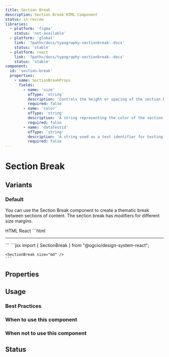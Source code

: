 ```yaml
---
title: Section Break
description: Section Break HTML Component
status: in-review
libraries:
  - platform: 'figma'
    status: 'not-available'
  - platform: 'global'
    link: '?path=/docs/typography-sectionbreak--docs'
    status: 'stable'
  - platform: react
    link: '?path=/docs/typography-sectionbreak--docs'
    status: 'stable'
component:
  id: 'section-break'
  properties:
    - name: SectionBreakProps
      fields:
        - name: 'size'
          ofType: 'string'
          description: 'Controls the height or spacing of the section break. Options: sm, md, lg, xl.'
          required: false
        - name: 'color'
          ofType: 'string'
          description: 'A string representing the color of the section break. Can be any valid CSS color value.'
          required: false
        - name: 'dataTestid'
          ofType: 'string'
          description: 'A string used as a test identifier for testing frameworks.'
          required: false
---
```


# Section Break

## Variants

### Default

<ComponentContainer>
  <SectionBreak size="md" />
</ComponentContainer>

You can use the Section Break component to create a thematic break between sections of content.
The section break has modifiers for different size margins.

<Tabs id="tab3">
  <TabList>
    <TabItem value="tab31" checked>HTML</TabItem>
    <TabItem value="tab33">React</TabItem>
  </TabList>
  <TabPanel value="tab31">
    ```html
    <hr
      class="gi-section-break-md"
    />
    ```
  </TabPanel>
  <TabPanel value="tab33">
    ```jsx
    import { SectionBreak } from "@ogcio/design-system-react";

    <SectionBreak size="md" />
    ```

  </TabPanel>
</Tabs>

## Properties

<ComponentPropertiesTable componentId="section-break" />

## Usage

### Best Practices

### When to use this component

### When not to use this component

## Status

<ComponentStatusBlock componentId="section-break" />
